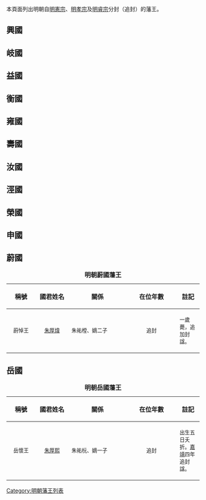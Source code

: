 {{noteTA
|1=zh-hans:朱祐枟;zh-hant:朱祐橒
}}
本頁面列出明朝自[[明憲宗|明憲宗]]、[[明孝宗|明孝宗]]及[[明睿宗|明睿宗]]分封（追封）的藩王。

==興國==
{{明朝諸王列表/興國}}
==岐國==
{{明朝諸王列表/岐國}}
==益國==
{{main|明朝藩王列表 (益王系)}}
==衡國==
{{main|明朝藩王列表 (衡王系)}}
==雍國==
{{明朝諸王列表/雍國}}
==壽國==
{{明朝諸王列表/壽國}}
==汝國==
{{明朝諸王列表/汝國}}
==涇國==
{{明朝諸王列表/涇國}}
==榮國==
{{main|明朝藩王列表 (榮王系)}}
==申國==
{{明朝諸王列表/申國}}
==蔚國==
{| class="wikitable" width=98%
|+'''明朝蔚國藩王'''
|-
!稱號||style="white-space:nowrap;"|國君姓名||關係||在位年數||註記
|-
|width="60" align ="center"|<small>蔚悼王||width="70" align ="center"|<small>[[朱厚煒_(明蔚王)|朱厚煒]]||width="135"|<small>朱祐樘、嫡二子||width="115" align ="center"|<small>追封||<small>一歲薨，追加封諡。
|}

==岳國==
{| class="wikitable" width=98%
|+'''明朝岳國藩王'''
|-
!稱號||style="white-space:nowrap;"|國君姓名||關係||在位年數||註記
|-
|width="60" align ="center"|<small>岳懷王||width="70" align ="center"|<small>[[朱厚熙_(明岳王)|朱厚熙]]||width="135"|<small>朱祐杬、嫡一子||width="115" align ="center"|<small>追封||<small>出生五日夭折。[[嘉靖|嘉靖]]四年追封諡。
|}
{{明朝藩王列表}}
[[Category:明朝藩王列表|Category:明朝藩王列表]]